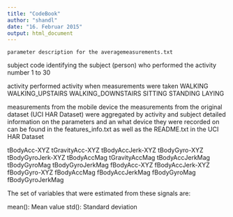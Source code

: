 ```yaml
---
title: "CodeBook"
author: "shandl"
date: "16. Februar 2015"
output: html_document
---
```

    parameter description for the averagemeasurements.txt
    
subject
    code identifying the subject (person) who performed the activity
    number 1 to 30
    
activity
    performed activity when measurements were taken
        WALKING
        WALKING_UPSTAIRS
        WALKING_DOWNSTAIRS
        SITTING
        STANDING
        LAYING

measurements from the mobile device
    the measurements from the original dataset (UCI HAR Dataset) were aggregated by activity and subject
    detailed information on the parameters and an what device they were recorded on
    can be found in the features_info.txt as well as the README.txt in the UCI HAR Dataset
    
tBodyAcc-XYZ
tGravityAcc-XYZ
tBodyAccJerk-XYZ
tBodyGyro-XYZ
tBodyGyroJerk-XYZ
tBodyAccMag
tGravityAccMag
tBodyAccJerkMag
tBodyGyroMag
tBodyGyroJerkMag
fBodyAcc-XYZ
fBodyAccJerk-XYZ
fBodyGyro-XYZ
fBodyAccMag
fBodyAccJerkMag
fBodyGyroMag
fBodyGyroJerkMag

The set of variables that were estimated from these signals are: 

mean(): Mean value
std(): Standard deviation

